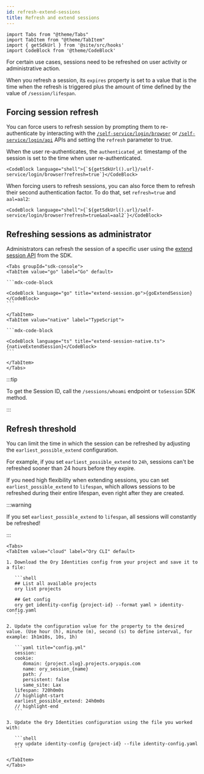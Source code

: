 ```yaml
---
id: refresh-extend-sessions
title: Refresh and extend sessions
---
```


```mdx-code-block
import Tabs from "@theme/Tabs"
import TabItem from "@theme/TabItem"
import { getSdkUrl } from '@site/src/hooks'
import CodeBlock from '@theme/CodeBlock'
```

For certain use cases, sessions need to be refreshed on user activity or administrative action.

When you refresh a session, its `expires` property is set to a value that is the time when the refresh is triggered plus the
amount of time defined by the value of `/session/lifespan`.

## Forcing session refresh

You can force users to refresh session by prompting them to re-authenticate by interacting with the
[`/self-service/login/browser`](../../reference/api.mdx#operation/initializeSelfServiceLoginFlowForBrowsers) or
[`/self-service/login/api`](../../reference/api.mdx#operation/initializeSelfServiceLoginFlowWithoutBrowser) APIs and setting the
`refresh` parameter to true.

When the user re-authenticates, the `authenticated_at` timestamp of the session is set to the time when user re-authenticated.

```mdx-code-block
<CodeBlock language="shell">{`${getSdkUrl().url}/self-service/login/browser?refresh=true`}</CodeBlock>
```

When forcing users to refresh sessions, you can also force them to refresh their second authentication factor. To do that, set
`refresh=true` and `aal=aal2`:

```mdx-code-block
<CodeBlock language="shell">{`${getSdkUrl().url}/self-service/login/browser?refresh=true&aal=aal2`}</CodeBlock>
```

## Refreshing sessions as administrator

Administrators can refresh the session of a specific user using the
[extend session API](../../reference/api#tag/identity/operation/extendSession) from the SDK.

````mdx-code-block
<Tabs groupId="sdk-console">
<TabItem value="go" label="Go" default>

```mdx-code-block

<CodeBlock language="go" title="extend-session.go">{goExtendSession}</CodeBlock>
```

</TabItem>
<TabItem value="native" label="TypeScript">

```mdx-code-block

<CodeBlock language="ts" title="extend-session-native.ts">{nativeExtendSession}</CodeBlock>
```

</TabItem>
</Tabs>
````

:::tip

To get the Session ID, call the `/sessions/whoami` endpoint or `toSession` SDK method.

:::

## Refresh threshold

You can limit the time in which the session can be refreshed by adjusting the `earliest_possible_extend` configuration.

For example, if you set `earliest_possible_extend` to `24h`, sessions can't be refreshed sooner than 24 hours before they expire.

If you need high flexibility when extending sessions, you can set `earliest_possible_extend` to `lifespan`, which allows sessions
to be refreshed during their entire lifespan, even right after they are created.

:::warning

If you set `earliest_possible_extend` to `lifespan`, all sessions will constantly be refreshed!

:::

````mdx-code-block
<Tabs>
<TabItem value="cloud" label="Ory CLI" default>

1. Download the Ory Identities config from your project and save it to a file:

   ```shell
   ## List all available projects
   ory list projects

   ## Get config
   ory get identity-config {project-id} --format yaml > identity-config.yaml
   ```

2. Update the configuration value for the property to the desired value. (Use hour (h), minute (m), second (s) to define interval, for example: 1h1m10s, 10s, 1h)

   ```yaml title="config.yml"
   session:
   cookie:
      domain: {project.slug}.projects.oryapis.com
      name: ory_session_{name}
      path: /
      persistent: false
      same_site: Lax
   lifespan: 720h0m0s
   // highlight-start
   earliest_possible_extend: 24h0m0s
   // highlight-end
   ```

3. Update the Ory Identities configuration using the file you worked with:

   ```shell
   ory update identity-config {project-id} --file identity-config.yaml
   ```

</TabItem>
</Tabs>
````
